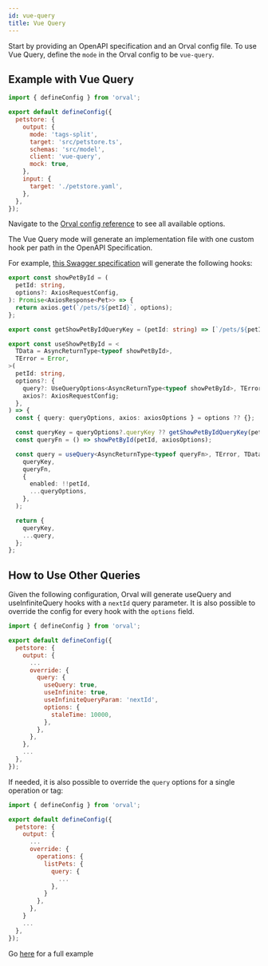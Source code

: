 ```yaml
---
id: vue-query
title: Vue Query
---
```


Start by providing an OpenAPI specification and an Orval config file. To use Vue Query, define the `mode` in the Orval config to be `vue-query`.

## Example with Vue Query

```js
import { defineConfig } from 'orval';

export default defineConfig({
  petstore: {
    output: {
      mode: 'tags-split',
      target: 'src/petstore.ts',
      schemas: 'src/model',
      client: 'vue-query',
      mock: true,
    },
    input: {
      target: './petstore.yaml',
    },
  },
});
```

Navigate to the [Orval config reference](../reference/configuration/full-example) to see all available options.

The Vue Query mode will generate an implementation file with one custom hook per path in the OpenAPI Specification.

For example, <a href="https://github.com/orval-labs/orval/blob/master/samples/vue-query/petstore.yaml" target="_blank">this Swagger specification</a> will generate the following hooks:

```ts
export const showPetById = (
  petId: string,
  options?: AxiosRequestConfig,
): Promise<AxiosResponse<Pet>> => {
  return axios.get(`/pets/${petId}`, options);
};

export const getShowPetByIdQueryKey = (petId: string) => [`/pets/${petId}`];

export const useShowPetById = <
  TData = AsyncReturnType<typeof showPetById>,
  TError = Error,
>(
  petId: string,
  options?: {
    query?: UseQueryOptions<AsyncReturnType<typeof showPetById>, TError, TData>;
    axios?: AxiosRequestConfig;
  },
) => {
  const { query: queryOptions, axios: axiosOptions } = options ?? {};

  const queryKey = queryOptions?.queryKey ?? getShowPetByIdQueryKey(petId);
  const queryFn = () => showPetById(petId, axiosOptions);

  const query = useQuery<AsyncReturnType<typeof queryFn>, TError, TData>(
    queryKey,
    queryFn,
    {
      enabled: !!petId,
      ...queryOptions,
    },
  );

  return {
    queryKey,
    ...query,
  };
};
```

## How to Use Other Queries

Given the following configuration, Orval will generate useQuery and useInfiniteQuery hooks with a `nextId` query parameter. It is also possible to override the config for every hook with the `options` field.

```js
import { defineConfig } from 'orval';

export default defineConfig({
  petstore: {
    output: {
      ...
      override: {
        query: {
          useQuery: true,
          useInfinite: true,
          useInfiniteQueryParam: 'nextId',
          options: {
            staleTime: 10000,
          },
        },
      },
    },
    ...
  },
});
```

If needed, it is also possible to override the `query` options for a single operation or tag:

```js
import { defineConfig } from 'orval';

export default defineConfig({
  petstore: {
    output: {
      ...
      override: {
        operations: {
          listPets: {
            query: {
              ...
            },
          }
        },
      },
    }
    ...
  },
});
```

Go <a href="https://github.com/orval-labs/orval/tree/master/samples/vue-query" target="_blank">here</a> for a full example
